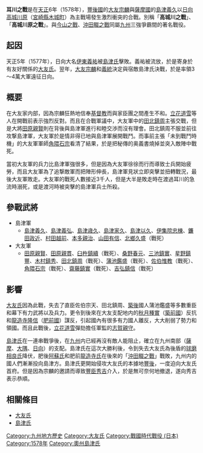 {{Unreferenced|time=2022-04-18T08:44:09+00:00}}
{{Infobox Military Conflict|
conflict=耳川之戰|
partof=[[战国_(日本)|日本戰國時代]]|
image=|
caption=|
date=1578年|
place=高城川原|
result=島津軍勝利|
combatant1=[[島津義弘|島津義弘]]<br>[[島津家久|島津家久]]<br>[[山田有信|山田有信]]等<br>（島津軍）|
combatant2=[[齋藤鎮實|齋藤鎮實]]†<br>[[角隈石宗|角隈石宗]]†<br>[[田北鎮周|田北鎮周]]†等<br>（大友軍）|
commander1=[[島津義久|島津義久]]|
commander2=[[田原親賢|田原親賢]]|
strength1=20,000～30,000|
strength2=30,000～40,000|
casualties1=約1,000人|
casualties2=4,000人以上|
}}
{{japanese|japanese=耳川の戦い|kana=みみかわのたたかい|romaji=Mimikawa no tatakai}}
'''耳川之戰'''是在[[天正_(日本)|天正]]6年（1578年），[[豐後國|豐後國]]的[[大友宗麟|大友宗麟]]與[[薩摩國|薩摩國]]的[[島津義久|島津義久]]以[[日向|日向]][[高城川原|高城川原]]（[[宮崎縣|宮崎縣]][[木城町|木城町]]）為主戰場發生激烈衝突的合戰。別稱「'''高城川之戰'''」、「'''高城川原之戰'''」。與[[今山之戰|今山之戰]]、[[沖田畷之戰|沖田畷之戰]]同屬[[九州_(日本)|九州]]三強爭霸間的著名戰役。

== 起因 ==
天正5年（1577年），日向大名[[伊東義祐|伊東義祐]]被[[島津氏|島津氏]]擊敗。義祐被流放，於是寄身於有友好關係的[[大友氏|大友氏]]。翌年，[[大友宗麟|大友宗麟]]和[[大友義統|義統]]決定與宿敵島津氏決戰，於是率領3～4萬大軍遠征日向。

== 概要 ==
在大友家内部，因為宗麟狂熱地信奉[[基督教|基督教]]而與家臣團之間產生不和。[[立花道雪|立花道雪]]等人在開戰前表示強烈反對。而且在合戰軍議中，大友軍中的[[田北鎮周|田北鎮周]]主張交戰，但是大將[[田原親賢|田原親賢]]則在背後與島津軍進行和睦交渉而沒有理會。田北鎮周不服並前往攻撃島津軍，大友軍於是情非得已地與島津軍展開戰鬥。而事前主張「未到戰鬥時機」的大友軍軍師[[角隈石宗|角隈石宗]]看清了結果，於是把秘傳的奥義書燒掉並突入敵陣中戰死。

當初大友軍的兵力比島津軍強很多，但是因為大友軍徐徐而行而導致士兵開始疲勞，而且大友軍為了追撃敵軍而把陣形伸長，島津軍見狀立即突擊並扭轉戰況，最後大友軍敗走。大友軍的戰死人數接近3千人，但是大半是敗走時在渡過耳川的急流時溺死，或是渡河時被突擊的島津軍兵士所殺。

== 參戰武將 ==
*島津軍
**[[島津義久|島津義久]]、[[島津義弘|島津義弘]]、[[島津歲久|島津歳久]]、[[島津家久|島津家久]]、[[島津以久|島津以久]]、[[伊集院忠棟|伊集院忠棟]]、[[鐮田政近|鐮田政近]]、[[村田越前|村田越前]]、[[本多親治|本多親治]]、[[山田有信|山田有信]]、[[北鄉久盛|北鄉久盛]]（戰死）
*大友軍
**[[田原親賢|田原親賢]]、[[田原親貫|田原親貫]]、[[臼杵鎮續|臼杵鎮續]]（戰死）、[[桑野春元|桑野春元]]、[[三池鎮實|三池鎮實]]、[[星野鎮豐|星野鎮豐]]、[[木村鎮秀|木村鎮秀]]、[[田北鎮周|田北鎮周]]（戰死）、[[蒲池鑑盛|蒲池鑑盛]]（戰死）、[[佐伯惟教|佐伯惟教]]（戰死）、[[角隈石宗|角隈石宗]]（戰死）、[[齋藤鎮實|齋藤鎮實]]（戰死）、[[吉弘鎮信|吉弘鎮信]]（戰死）

== 影響 ==
[[大友氏|大友氏]]因為此戰，失去了直臣佐伯宗天、田北鎮周、[[築後|築後]]國人蒲池鑑盛等多數重臣和幕下有力武將以及兵力。更令到後來在大友支配地内的[[秋月種實|秋月種實]]（[[築前國|築前國]]）反抗和[[龍造寺隆信|龍造寺隆信]]（[[肥前國|肥前國]]）謀反，引起國內有很多有力國人離反，大大削弱了勢力和領國。而且此戰後，[[立花道雪|立花道雪]]彈劾擔任軍監的[[志賀親守|志賀親守]]。

[[島津氏|島津氏]]在一連串戰爭後，在[[九州_(日本)|九州]]内已經再沒有敵人能阻止，確立在九州南部（[[薩摩|薩摩]]、[[大隅|大隅]]、[[日向|日向]]）的支配。島津氏在這次大勝利後，令到失去大友氏為後盾的[[球磨|球磨]][[相良氏|相良氏]]降伏，肥後[[阿蘇氏|阿蘇氏]]和肥前[[龍造寺氏|龍造寺氏]]在後來的「[[沖田畷之戰|沖田畷之戰]]」戰敗，九州内的國人們漸漸投向島津方。島津氏更開始侵攻大友氏的本據地[[豐後|豐後]]，一度迫向大友氏首府。但是因為宗麟的邀請而導致[[豐臣秀吉|豐臣秀吉]]介入，於是無可奈何地撤退，遂向秀吉表示恭順。

== 相關條目 ==
*[[大友氏|大友氏]]
*[[島津氏|島津氏]]


[[Category:九州地方歷史|Category:九州地方歷史]]
[[Category:大友氏|Category:大友氏]]
[[Category:戰國時代戰役_(日本)|Category:戰國時代戰役 (日本)]]
[[Category:1578年|Category:1578年]]
[[Category:奧州島津氏|Category:奧州島津氏]]